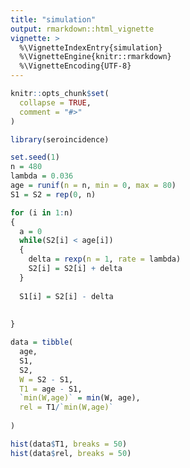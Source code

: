 ```yaml
---
title: "simulation"
output: rmarkdown::html_vignette
vignette: >
  %\VignetteIndexEntry{simulation}
  %\VignetteEngine{knitr::rmarkdown}
  %\VignetteEncoding{UTF-8}
---
```


```r
knitr::opts_chunk$set(
  collapse = TRUE,
  comment = "#>"
)
```

```r
library(seroincidence)
```

```r
set.seed(1)
n = 480
lambda = 0.036
age = runif(n = n, min = 0, max = 80)
S1 = S2 = rep(0, n)

for (i in 1:n)
{
  a = 0
  while(S2[i] < age[i])
  {
    delta = rexp(n = 1, rate = lambda)
    S2[i] = S2[i] + delta
  }
  
  S1[i] = S2[i] - delta
  
  
}

data = tibble(
  age,
  S1,
  S2,
  W = S2 - S1,
  T1 = age - S1,
  `min(W,age)` = min(W, age),
  rel = T1/`min(W,age)`
  
)

hist(data$T1, breaks = 50)
hist(data$rel, breaks = 50)


```

